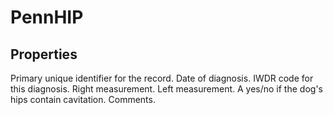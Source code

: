 
# PennHIP

## Properties
<Properties>
    <Property name="pt_PhenoTraitRecordID" type="integer">
        Primary unique identifier for the record.
    </Property>
    <Property name="pt_Date" type="datetime" required>
        Date of diagnosis.
    </Property>
    <Property name="pt_TraitCodeID" type="integer" required>
        IWDR code for this diagnosis.
    </Property>
    <Property name="pt_Measure1" type="integer" required>
        Right measurement.
    </Property>
    <Property name="pt_Measure2" type="integer" required>
        Left measurement.
    </Property>
    <Property name="pt_Cavitation" type="boolean">
        A yes/no if the dog's hips contain cavitation.
    </Property>
    <Property name="pt_DetailsOfProblem" type="string">
        Comments.
    </Property>
</Properties>